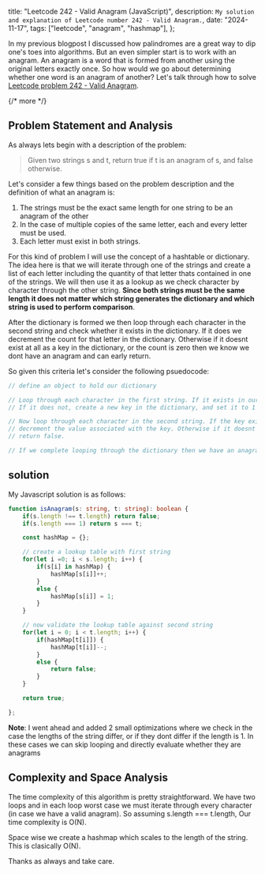   title: "Leetcode 242 - Valid Anagram (JavaScript)",
  description: `My solution and explanation of Leetcode number 242 - Valid Anagram.`,
  date: "2024-11-17",
  tags: ["leetcode", "anagram", "hashmap"],
};

In my previous blogpost I discussed how palindromes are a great way to dip one's toes into algorithms. But an even simpler start is to work with an anagram. An anagram is a word that is formed from another using the original letters exactly once. So how would we go about determining whether one word is an anagram of another? Let's talk through how to solve [Leetcode problem 242 - Valid Anagram](https://leetcode.com/problems/valid-anagram/description/).

{/* more */}

## Problem Statement and Analysis

As always lets begin with a description of the problem:

> Given two strings s and t, return true if t is an anagram of s, and false otherwise.

Let's consider a few things based on the problem description and the definition of what an anagram is:

1. The strings must be the exact same length for one string to be an anagram of the other
2. In the case of multiple copies of the same letter, each and every letter must be used.
3. Each letter must exist in both strings.

For this kind of problem I will use the concept of a hashtable or dictionary. The idea here is that we will iterate through one of the strings and create a list of each letter including the quantity of that letter thats contained in one of the strings. We will then use it as a lookup as we check character by character through the other string. __Since both strings must be the same length it does not matter which string generates the dictionary and which string is used to perform comparison__.

After the dictionary is formed we then loop through each character in the second string and check whether it exists in the dictionary. If it does we decrement the count for that letter in the dictionary. Otherwise if it doesnt exist at all as a key in the dictionary, or the count is zero then we know we dont have an anagram and can early return.

So given this criteria let's consider the following psuedocode:

```ts
// define an object to hold our dictionary

// Loop through each character in the first string. If it exists in our dictionary, increment the count for that key by one.
// If it does not, create a new key in the dictionary, and set it to 1

// Now loop through each character in the second string. If the key exists and its value is greater than 0, 
// decrement the value associated with the key. Otherwise if it doesnt exist or the entry for that key in the dictionary is zero, 
// return false.

// If we complete looping through the dictionary then we have an anagram. Return true.
```

## solution

My Javascript solution is as follows:

```ts
function isAnagram(s: string, t: string): boolean {
    if(s.length !== t.length) return false;
    if(s.length === 1) return s === t;

    const hashMap = {};

    // create a lookup table with first string
    for(let i =0; i < s.length; i++) {
        if(s[i] in hashMap) {
            hashMap[s[i]]++;
        }
        else {
            hashMap[s[i]] = 1;
        }
    }

    // now validate the lookup table against second string
    for(let i = 0; i < t.length; i++) {
        if(hashMap[t[i]]) {
            hashMap[t[i]]--;
        }
        else {
            return false;
        }
    }

    return true;

};
```

**Note**: I went ahead and added 2 small optimizations where we check in the case the lengths of the string differ, or if they dont differ if the length is 1. In these cases we can skip looping and directly evaluate whether they are anagrams

## Complexity and Space Analysis

The time complexity of this algorithm is pretty straightforward. We have two loops and in each loop worst case we must iterate through every character (in case we have a valid anagram). So assuming s.length === t.length, Our time complexity is O(N).

Space wise we create a hashmap which scales to the length of the string. This is clasically O(N).

Thanks as always and take care.